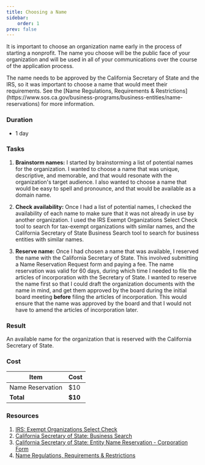 ```yaml
---
title: Choosing a Name
sidebar:
    order: 1
prev: false
---
```


It is important to choose an organization name early in the process of starting a nonprofit. The name you choose will be the public
face of your organization and will be used in all of your communications over the course of the application process.

<Aside>
The name needs to be approved by the California Secretary of State and the IRS, so it was important to choose a name that would meet their requirements.
See the [Name Regulations, Requirements & Restrictions](https://www.sos.ca.gov/business-programs/business-entities/name-reservations) for more information.
</Aside>

### Duration

- 1 day

### Tasks

<Steps>

1. **Brainstorm names:** I started by brainstorming a list of potential names for the organization. I wanted to choose a name that was unique, descriptive, and memorable, and that would resonate with the organization's target audience. I also wanted to choose a name that would be easy to spell and pronounce, and that would be available as a domain name.

1. **Check availability:** Once I had a list of potential names, I checked the availability of each name to make sure that it was not already in use by another organization. I used the IRS Exempt Organizations Select Check tool to search for tax-exempt organizations with similar names, and the California Secretary of State Business Search tool to search for business entities with similar names.

1. **Reserve name:** Once I had chosen a name that was available, I reserved the name with the California Secretary of State. This involved submitting a Name Reservation Request form and paying a fee. The name reservation was valid for 60 days, during which time I needed to file the articles of incorporation with the Secretary of State. I wanted to reserve the name first so that I could draft the organization documents with the name in mind, and get them approved by the board during the initial board meeting **before** filing the articles of incorporation. This would ensure that the name was approved by the board and that I would not have to amend the articles of incorporation later.

</Steps>

### Result

An available name for the organization that is reserved with the California Secretary of State.

### Cost

| Item | Cost |
| --- | --- |
| Name Reservation | $10 |
| **Total** | **$10** |

### Resources

1. [IRS: Exempt Organizations Select Check](https://www.irs.gov/charities-non-profits/search-for-tax-exempt-organizations)
1. [California Secretary of State: Business Search](https://bizfileonline.sos.ca.gov/search/business)
1. [California Secretary of State: Entity Name Reservation - Corporation Form](https://bizfileonline.sos.ca.gov/forms/business)
1. [Name Regulations, Requirements & Restrictions](https://www.sos.ca.gov/business-programs/business-entities/name-reservations)